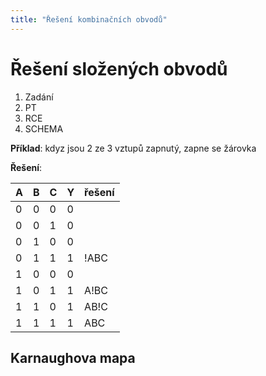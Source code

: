 ```yaml
---
title: "Řešení kombinačních obvodů"
---
```


# Řešení složených obvodů

1. Zadání
2. PT
3. RCE
4. SCHEMA

**Příklad**: kdyz jsou 2 ze 3 vztupů zapnutý, zapne se žárovka

**Řešení**:

|A|B|C|Y|řešení|
|-|-|-|-|-|
|0|0|0|0||
|0|0|1|0||
|0|1|0|0||
|0|1|1|1|!ABC|
|1|0|0|0||
|1|0|1|1|A!BC|
|1|1|0|1|AB!C|
|1|1|1|1|ABC|

## Karnaughova mapa

